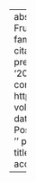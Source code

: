 ---
abstract: ''
author:
- name:
    family: Fruehwald
    given: Josef
- name:
    family: Brickhouse
    given: Christian
citation:
  container-title: Poster presented at SCiL 2024
  issued: '2024-06-24'
  type: paper-conference
  url: https://jofrhwld.github.io/scil_2024/
  volume: ''
date: '2024-06-24'
date-format: YYYY
description: Poster presented at SCiL 2024
doi: ''
params:
  key: 5WSEQHGS
  notes: ''
title: 'aligned-textgrid: Lightweight access to structured phonetic data'

---